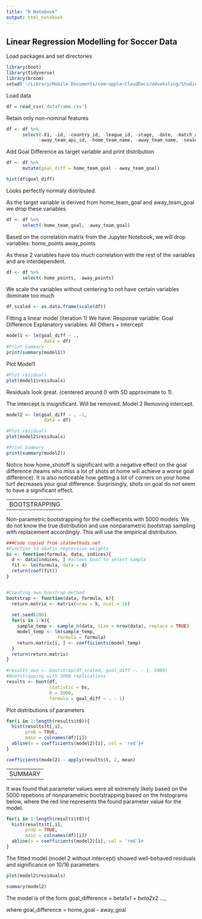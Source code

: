 ```yaml
---
title: "R Notebook"
output: html_notebook
---
```


Linear Regression Modelling for Soccer Data
-------------------------------------------

Load packages and set directories
```r
library(boot)
library(tidyverse)
library(broom)
setwd('~/Library/Mobile Documents/com~apple~CloudDocs/Udveksling/Studie/LS 88 - 3/Project/ls88_project-master')
```


Load data
```r
df = read_csv('dataframe.csv')
```


Retain only non-nominal features
```r
df <- df %>% 
      select(-X1, -id, -country_id, -league_id, -stage, -date, -match_api_id, -home_team_api_id,
            -away_team_api_id, -home_team_name, -away_team_name, -season)
```



Add Goal Difference as target variable and print distribution
```r
df <- df %>%
      mutate(goal_diff = home_team_goal - away_team_goal)

hist(df$goal_diff)
```
Looks perfectly normaly distributed.

As the target variable is derived from home_team_goal and away_team_goal we drop these variables.
```r
df <- df %>% 
      select(-home_team_goal, -away_team_goal)
```



Based on the correlation matrix from the Jupyter Notebook, we will drop variables:
home_points
away_points

As these 2 variables have too much correlation with the rest of the variables and are interdependent.
```r
df <- df %>% 
      select(-home_points, -away_points)
```


We scale the variables without centering to not have certain variables dominate too much
```r
df_scaled <- as.data.frame(scale(df))
```

Fitting a linear model (iteration 1)
We have:
Response variable: Goal Difference
Explanatory variables: All Others + Intercept
```r
model1 <- lm(goal_diff ~ .,
              data = df)
#Print Summary
print(summary(model1))
```

Plot Model1
```r
#Plot residuals
plot(model1$residuals)
```
Residuals look great. (centered around 0 with SD approximate to 1).

The intercept is insignificant. Will be removed.
Model 2
Removing intercept.
```r
model2 <- lm(goal_diff ~ . -1,
              data = df)

#Plot residuals
plot(model2$residuals)

#Print Summary
print(summary(model2))
```
Notice how home_shotoff is significant with a negative effect on the goal difference (teams who miss a lot of shots at home will achieve a worse goal difference). It is also noticeable how getting a lot of corners on your home turf decreases your goal difference.
Surprisingly, shots on goal do not seem to have a significant effect.

-------------------
BOOTSTRAPPING
-------------------

Non-parametric bootstrapping for the coeffiecents with 5000 models.
We do not know the true distribution and use nonparametric bootstrap sampling with replacement accordingly.
This will use the empirical distribution.

```r
###Code copied from statmethods.net
#Function to obatin regression weights
bs <- function(formula, data, indices){
  d <- data[indices, ] #allows boot to select sample
  fit <- lm(formula, data = d)
  return(coef(fit))
}


#Creating own boostrap method
bootstrap <- function(data, formula, k){
  return.matrix <- matrix(nrow = k, ncol = 16)
  
  set.seed(200)
  for(i in 1:k){
    sample_temp <- sample_n(data, size = nrow(data), replace = TRUE)
    model_temp <- lm(sample_temp,
                   formula = formula)
    return.matrix[i, ] <- coefficients(model_temp)
  }
  return(return.matrix)
}

#results_own <- bootstrap(df_scaled, goal_diff ~. - 1, 5000)
#Bootstrapping with 5000 replications
results <- boot(df, 
                statistic = bs,
                R = 5000,
                formula = goal_diff ~ . - 1)

```

Plot distributions of parameters
```r
for(i in 1:length(results$t0)){
  hist(results$t[,i], 
       prob = TRUE,
       main = colnames(df)[i])
  abline(v = coefficients(model2)[i], col = 'red')#
}
```
```r
coefficients(model2) - apply(results$t, 2, mean)
```


-----------------
SUMMARY
-----------------

It was found that parameter values were all extremely likely based on the 5000 repetions of nonparametric bootstrapping based on the histograms below, where the red line represents the found parameter value 
for the model.
```r
for(i in 1:length(results$t0)){
  hist(results$t[,i], 
       prob = TRUE,
       main = colnames(df)[i])
  abline(v = coefficients(model2)[i], col = 'red')#
}
```


The fitted model (model 2 without intercept) showed well-behaved residuals 
and significance on 10/16 parameters
```r
plot(model2$residuals)
```
```r
summary(model2)
```

The model is of the form
goal_difference = beta1*x1 + beta2*x2 ...,

where goal_difference = home_goal - away_goal